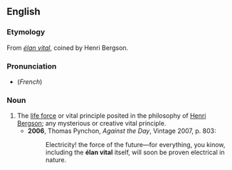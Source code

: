 ==English==
===Etymology===
From {{F.}} ''[[#French|élan vital]]'', coined by Henri Bergson.

===Pronunciation===
*(''French'') {{IPA|/elɑ̃ vital/}}

===Noun===
{{en-noun|-}}

# The [[life force]] or vital principle posited in the philosophy of [[w:Henri Bergson|Henri Bergson]]; any mysterious or creative vital principle.
#*'''2006''', Thomas Pynchon, ''Against the Day'', Vintage 2007, p. 803:
#*:Electricity! the force of the future—for everything, you kinow, including the '''élan vital''' itself, will soon be proven electrical in nature.